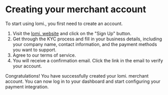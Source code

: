 # Creating your merchant account

To start using lomi., you first need to create an account. 

1. Visit the [lomi. website](https://lomi.africa) and click on the "Sign Up" button.
2. Get through the KYC process and fill in your business details, including your company name, contact information, and the payment methods you want to support.
3. Agree to our terms of service.
4. You will receive a confirmation email. Click the link in the email to verify your account.

Congratulations! You have successfully created your lomi. merchant account. You can now log in to your dashboard and start configuring your payment integration.